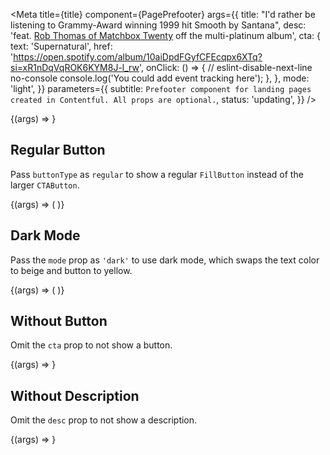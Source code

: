 
<Meta
  title={title}
  component={PagePrefooter}
  args={{
    title:
      "I'd rather be listening to Grammy-Award winning 1999 hit Smooth by Santana",
    desc:
      'feat. [Rob Thomas of Matchbox Twenty](https://en.wikipedia.org/wiki/Rob_Thomas_(musician)) off the multi-platinum album',
    cta: {
      text: 'Supernatural',
      href:
        'https://open.spotify.com/album/10aiDpdFGyfCFEcqpx6XTq?si=xR1nDqVqROK6KYM8J-l_rw',
      onClick: () => {
        // eslint-disable-next-line no-console
        console.log('You could add event tracking here');
      },
    },
    mode: 'light',
  }}
  parameters={{
    subtitle: `Prefooter component for landing pages created in Contentful. All props are optional.`,
    status: 'updating',
  }}
/>

<Canvas>
  <Story name="Prefooter">{(args) => <PagePrefooter {...args} />}</Story>
</Canvas>

<PropsTable story="Prefooter" />

## Regular Button

Pass `buttonType` as `regular` to show a regular `FillButton` instead of the larger `CTAButton`.

<Canvas>
  <Story name="Regular Button">
    {(args) => (
      <PagePrefooter
        {...args}
        cta={{ text: 'Click Me', href: '#', buttonType: 'regular' }}
      />
    )}
  </Story>
</Canvas>

## Dark Mode

Pass the `mode` prop as `'dark'` to use dark mode, which swaps the text color to beige and button to yellow.

<Canvas>
  <Story name="Dark Mode">
    {(args) => (
      <Box bg="navy" p={16}>
        <PagePrefooter {...args} mode="dark" />
      </Box>
    )}
  </Story>
</Canvas>

## Without Button

Omit the `cta` prop to not show a button.

<Canvas>
  <Story name="Without Button">
    {(args) => <PagePrefooter {...args} cta={undefined} />}
  </Story>
</Canvas>

## Without Description

Omit the `desc` prop to not show a description.

<Canvas>
  <Story name="Without Description">
    {(args) => <PagePrefooter {...args} desc={undefined} />}
  </Story>
</Canvas>
